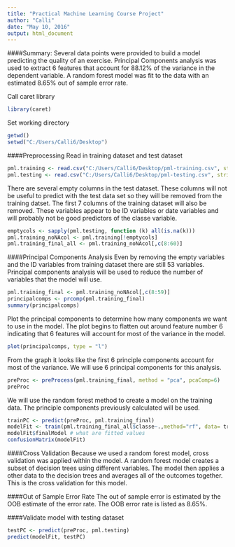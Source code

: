 ```yaml
---
title: "Practical Machine Learning Course Project"
author: "Calli"
date: "May 10, 2016"
output: html_document
---
```


####Summary: 
Several data points were provided to build a model predicting the quality of an exercise.  Principal Components analysis was used to extract 6 features that account for 88.12% of the variance in the dependent variable.  A random forest model was fit to the data with an estimated 8.65% out of sample error rate.    

Call caret library
```r
library(caret)
```

Set working directory
```r
getwd()
setwd("C:/Users/Calli6/Desktop")
```

####Preprocessing
Read in training dataset and test dataset
```r
pml.training <- read.csv("C:/Users/Calli6/Desktop/pml-training.csv", stringsAsFactors=FALSE)
pml.testing <- read.csv("C:/Users/Calli6/Desktop/pml-testing.csv", stringsAsFactors = FALSE)
```

There are several empty columns in the test dataset. These columns will not be useful to predict with the test data set so they will be removed from the training datset. The first 7 columns of the training dataset will also be removed.  These variables appear to be ID variables or date variables and will probably not be good predictors of the classe variable.   
```r
emptycols <- sapply(pml.testing, function (k) all(is.na(k)))
pml.training_noNAcol <- pml.training[!emptycols]
pml.training_final_all <- pml.training_noNAcol[,c(8:60)]

```

####Principal Components Analysis
Even by removing the empty variables and the ID variables from training dataset there are still 53 variables. Principal components analysis will be used to reduce the number of variables that the model will use. 
```r
pml.training_final <- pml.training_noNAcol[,c(8:59)]
principalcomps <- prcomp(pml.training_final)
summary(principalcomps)
```

Plot the principal components to determine how many components we want to use in the model. The plot begins to flatten out around feature number 6 indicating that 6 features will account for most of the variance in the model. 
```r
plot(principalcomps, type = "l")
```

From the graph it looks like the first 6 principle components account for most of the variance. We will use 6 principal components for this analysis.  
```r
preProc <- preProcess(pml.training_final, method = "pca", pcaComp=6)
preProc
```

We will use the random forest method to create a model on the training data. The principle components previously calculated will be used.  
```r
trainPC <- predict(preProc, pml.training_final)
modelFit <- train(pml.training_final_all$classe~.,method="rf", data= trainPC)
modelFit$finalModel # what are fitted values
confusionMatrix(modelFit)
```

####Cross Validation 
Because we used a random forest model, cross validation was applied within the model. A random forest model creates a subset of decision trees using different variables.  The model then applies a other data to the decision trees and averages all of the outcomes together. This is the cross validation for this model.

####Out of Sample Error Rate
The out of sample error is estimated by the OOB estimate of the error rate. The OOB error rate is listed as 8.65%.  

####Validate model with testing dataset
```r
testPC <- predict(preProc, pml.testing)
predict(modelFit, testPC)
```
